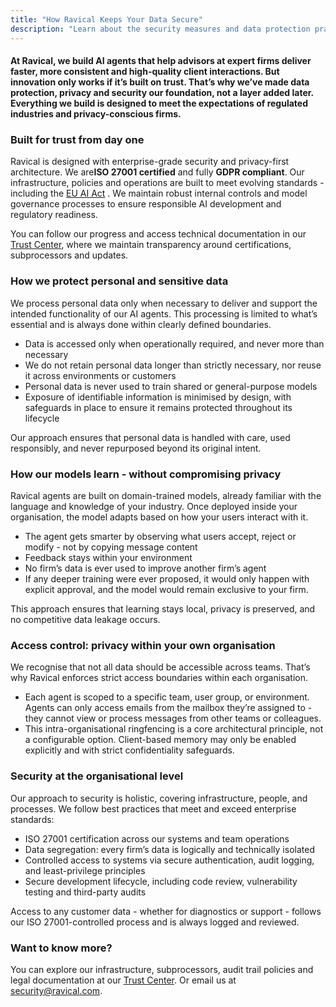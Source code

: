```yaml
---
title: "How Ravical Keeps Your Data Secure"
description: "Learn about the security measures and data protection practices that keep your information safe with Ravical."
---
```


#### At Ravical, we build AI agents that help advisors at expert firms deliver faster, more consistent and high-quality client interactions. But innovation only works if it’s built on trust. That’s why we’ve made data protection, privacy and security our foundation, not a layer added later. Everything we build is designed to meet the expectations of regulated industries and privacy-conscious firms.

### **Built for trust from day one**

Ravical is designed with enterprise-grade security and privacy-first architecture. We are**ISO 27001 certified**  and fully **GDPR compliant**. Our infrastructure, policies and operations are built to meet evolving standards - including the [EU AI Act](https://www.europarl.europa.eu/topics/en/article/20230601STO93804/eu-ai-act-first-regulation-on-artificial-intelligence) . We maintain robust internal controls and model governance processes to ensure responsible AI development and regulatory readiness.

You can follow our progress and access technical documentation in our [Trust Center](https://trust.ravical.com/), where we maintain transparency around certifications, subprocessors and updates. 

### **How we protect personal and sensitive data** 

We process personal data only when necessary to deliver and support the intended functionality of our AI agents. This processing is limited to what’s essential and is always done within clearly defined boundaries. 

- Data is accessed only when operationally required, and never more than necessary 
- We do not retain personal data longer than strictly necessary, nor reuse it across environments or customers 
- Personal data is never used to train shared or general-purpose models 
- Exposure of identifiable information is minimised by design, with safeguards in place to ensure it remains protected throughout its lifecycle 

Our approach ensures that personal data is handled with care, used responsibly, and never repurposed beyond its original intent. 

### **How our models learn - without compromising privacy** 

Ravical agents are built on domain-trained models, already familiar with the language and knowledge of your industry. Once deployed inside your organisation, the model adapts based on how your users interact with it. 

- The agent gets smarter by observing what users accept, reject or modify - not by copying message content 
- Feedback stays within your environment 
- No firm’s data is ever used to improve another firm’s agent 
- If any deeper training were ever proposed, it would only happen with explicit approval, and the model would remain exclusive to your firm.  

This approach ensures that learning stays local, privacy is preserved, and no competitive data leakage occurs.

### **Access control: privacy within your own organisation** 

We recognise that not all data should be accessible across teams. That’s why Ravical enforces strict access boundaries within each organisation. 

- Each agent is scoped to a specific team, user group, or environment. Agents can only access emails from the mailbox they’re assigned to - they cannot view or process messages from other teams or colleagues.
- This intra-organisational ringfencing is a core architectural principle, not a configurable option. Client-based memory may only be enabled explicitly and with strict confidentiality safeguards. 

### **Security at the organisational level** 

Our approach to security is holistic, covering infrastructure, people, and processes. We follow best practices that meet and exceed enterprise standards: 

- ISO 27001 certification across our systems and team operations
- Data segregation: every firm’s data is logically and technically isolated 
- Controlled access to systems via secure authentication, audit logging, and least-privilege principles 
- Secure development lifecycle, including code review, vulnerability testing and third-party audits 

Access to any customer data - whether for diagnostics or support - follows our ISO 27001-controlled process and is always logged and reviewed. 

### **Want to know more?** 

You can explore our infrastructure, subprocessors, audit trail policies and legal documentation at our [Trust Center](https://trust.ravical.com/). Or email us at [security@ravical.com](mailto:security@ravical.com). 